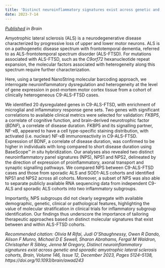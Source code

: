 ```yaml
---
title: 'Distinct neuroinflammatory signatures exist across genetic and sporadic amyotrophic lateral sclerosis cohorts'
date: 2023-7-14
---
```


_[Published](https://academic.oup.com/brain/article/146/12/5124/7224417) in Brain_

Amyotrophic lateral sclerosis (ALS) is a neurodegenerative disease characterized by progressive loss of upper and lower motor neurons. ALS is on a pathogenetic disease spectrum with frontotemporal dementia, referred to as ALS-frontotemporal spectrum disorder (ALS-FTSD). For mutations associated with ALS-FTSD, such as the _C9orf72_ hexanucleotide repeat expansion, the molecular factors associated with heterogeneity along this spectrum require further characterization.

Here, using a targeted NanoString molecular barcoding approach, we interrogate neuroinflammatory dysregulation and heterogeneity at the level of gene expression in post-mortem motor cortex tissue from a cohort of clinically heterogeneous C9-ALS-FTSD cases.

We identified 20 dysregulated genes in C9-ALS-FTSD, with enrichment of microglial and inflammatory response gene sets. Two genes with significant correlations to available clinical metrics were selected for validation: _FKBP5_, a correlate of cognitive function, and brain-derived neurotrophic factor (_BDNF_), a correlate of disease duration. FKBP5 and its signalling partner, NF-κB, appeared to have a cell type-specific staining distribution, with activated (i.e. nuclear) NF-κB immunoreactivity in C9-ALS-FTSD. Expression of BDNF, a correlate of disease duration, was confirmed to be higher in individuals with long compared to short disease duration using BaseScope™ _in situ_ hybridization. Our analyses also revealed two distinct neuroinflammatory panel signatures (NPS), NPS1 and NPS2, delineated by the direction of expression of proinflammatory, axonal transport and synaptic signalling pathways. We compared NPS between C9-ALS-FTSD cases and those from sporadic ALS and SOD1-ALS cohorts and identified NPS1 and NPS2 across all cohorts. Moreover, a subset of NPS was also able to separate publicly available RNA sequencing data from independent C9-ALS and sporadic ALS cohorts into two inflammatory subgroups.

Importantly, NPS subgroups did not clearly segregate with available demographic, genetic, clinical or pathological features, highlighting the value of molecular stratification in clinical trials for inflammatory subgroup identification. Our findings thus underscore the importance of tailoring therapeutic approaches based on distinct molecular signatures that exist between and within ALS-FTSD cohorts.

_Recommended citation: Olivia M Rifai, Judi O’Shaughnessy, Owen R Dando, Alison F Munro, Michael D E Sewell, Sharon Abrahams, Fergal M Waldron, Christopher R Sibley, Jenna M Gregory, Distinct neuroinflammatory signatures exist across genetic and sporadic amyotrophic lateral sclerosis cohorts, Brain, Volume 146, Issue 12, December 2023, Pages 5124–5138, https://doi.org/10.1093/brain/awad243_
